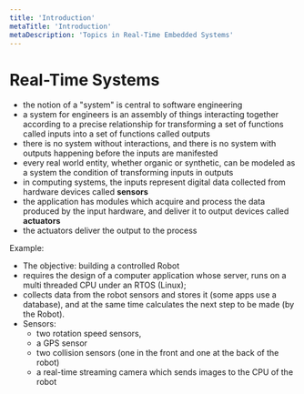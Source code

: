 ```yaml
---
title: 'Introduction'
metaTitle: 'Introduction'
metaDescription: 'Topics in Real-Time Embedded Systems'
---
```


# Real-Time Systems

- the notion of a "system" is central to software engineering
- a system for engineers is an assembly of things interacting together according to a precise relationship for transforming a set of functions called inputs into a set of functions called outputs
- there is no system without interactions, and there is no system with outputs happening before the inputs are manifested
- every real world entity, whether organic or synthetic, can be modeled as a system the condition of transforming inputs in outputs
- in computing systems, the inputs represent digital data collected from hardware devices called **sensors**
- the application has modules which acquire and process the data produced by the input hardware, and deliver it to output devices called **actuators**
- the actuators deliver the output to the process

Example:

- The objective: building a controlled Robot
- requires the design of a computer application whose server,
  runs on a multi threaded CPU under an RTOS (Linux);
- collects data from the robot sensors and stores it (some apps
  use a database), and at the same time calculates the next
  step to be made (by the Robot).
- Sensors:
  - two rotation speed sensors,
  - a GPS sensor
  - two collision sensors (one in the front and one at the back of
    the robot)
  - a real-time streaming camera which sends images to the CPU
    of the robot
